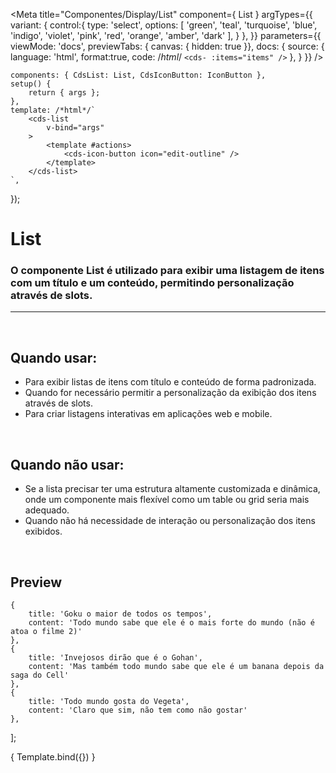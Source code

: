 
<Meta
	title="Componentes/Display/List"
	component={ List }
	argTypes={{
		variant: {
			control:{
				type: 'select',
				options: [
					'green',
					'teal',
					'turquoise',
					'blue',
					'indigo',
					'violet',
					'pink',
					'red',
					'orange',
					'amber',
					'dark'
				],
			}
		},
	}}
	parameters={{
		viewMode: 'docs',
		previewTabs: { canvas: { hidden: true }},
		docs: {
			source: {
				language: 'html',
				format:true,
				code: /*html*/ 
`<cds-
	:items="items"
/>`
			},
		}
	}}
/>

	components: { CdsList: List, CdsIconButton: IconButton },
	setup() {
		return { args };
	},
	template: /*html*/`
		<cds-list
			v-bind="args"
		>
			<template #actions>
				<cds-icon-button icon="edit-outline" />
			</template>
		</cds-list>
	`,
});

# List

### O componente List é utilizado para exibir uma listagem de itens com um título e um conteúdo, permitindo personalização através de slots.
---
<br />

## Quando usar:
- Para exibir listas de itens com título e conteúdo de forma padronizada.
- Quando for necessário permitir a personalização da exibição dos itens através de slots.
- Para criar listagens interativas em aplicações web e mobile.

<br />

## Quando não usar:
- Se a lista precisar ter uma estrutura altamente customizada e dinâmica, onde um componente mais flexível como um table ou grid seria mais adequado.
- Quando não há necessidade de interação ou personalização dos itens exibidos.

<br />

## Preview

	{
		title: 'Goku o maior de todos os tempos',
		content: 'Todo mundo sabe que ele é o mais forte do mundo (não é atoa o filme 2)'
	},
	{
		title: 'Invejosos dirão que é o Gohan',
		content: 'Mas também todo mundo sabe que ele é um banana depois da saga do Cell'
	},
	{
		title: 'Todo mundo gosta do Vegeta',
		content: 'Claro que sim, não tem como não gostar'
	},
];

<Canvas>
	<Story
		name="List"
		args={{ items }}
	>
		{ Template.bind({}) }
	</Story>
</Canvas>

<ArgsTable story="List" />
